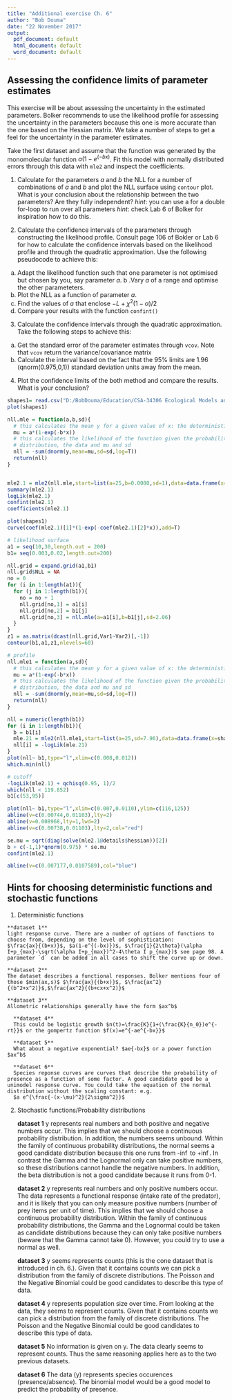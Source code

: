 ```yaml
---
title: "Additional exercise Ch. 6"
author: "Bob Douma"
date: "22 November 2017"
output:
  pdf_document: default
  html_document: default
  word_document: default
---
```


## Assessing the confidence limits of parameter estimates

This exercise will be about assessing the uncertainty in the estimated parameters. Bolker recommends to use the likelihood profile for assessing the uncertainty in the parameters because this one is more accurate than the one based on the Hessian matrix. We take a number of steps to get a feel for the uncertainty in the parameter estimates.

Take the first dataset and assume that the function was generated by the monomolecular function $a(1-e^{(-bx)}$. Fit this model with normally distributed errors through this data with `mle2` and inspect the coefficients.

1. Calculate for the parameters $a$ and $b$ the NLL for a number of combinations of $a$ and $b$ and plot the NLL surface using `contour` plot. What is your conclusion about the relationship between the two parameters? Are they fully independent?
  _hint_: you can use a for a double for-loop to run over all parameters
  _hint_: check Lab 6 of Bolker for inspiration how to do this.
  
2.  Calculate the confidence intervals of the parameters through constructing the likelihood profile. Consult page 106 of Bokler or Lab 6 for how to calculate the confidence intervals based on the likelihood profile and through the quadratic approximation. Use the following pseudocode to achieve this:
  a. Adapt the likelihood function such that one parameter is not optimised but chosen by you, say parameter $a$. 
  b .Vary $a$ of a range and optimise the other parameteters. 
  c. Plot the NLL as a function of parameter $a$.
  d. Find the values of $a$ that enclose $-L + \chi^2(1-\alpha)/2$
  e. Compare your results with the function `confint()`
  
3. Calculate the confidence intervals through the quadratic approximation. Take the following steps to achieve this:
  a. Get the standard error of the parameter estimates through `vcov`. Note that `vcov` return the variance/covariance matrix
  b. Calculate the interval based on the fact that the 95% limits are 1.96 (qnorm(0.975,0,1)) standard deviation units away from the mean.

4. Plot the confidence limits of the both method and compare the results. What is your conclusion?

```r
shapes1= read.csv("D:/BobDouma/Education/CSA-34306 Ecological Models and Data in R/tutorials/repos/bolker-labs/shapes1.csv")
plot(shapes1)

nll.mle = function(a,b,sd){
  # this calculates the mean y for a given value of x: the deterministic function
  mu = a*(1-exp(-b*x))
  # this calculates the likelihood of the function given the probability 
  # distribution, the data and mu and sd
  nll = -sum(dnorm(y,mean=mu,sd=sd,log=T)) 
  return(nll)
}


mle2.1 = mle2(nll.mle,start=list(a=25,b=0.0080,sd=1),data=data.frame(x=shapes1$x,y=shapes1$y),method="Nelder-Mead") 
summary(mle2.1)
logLik(mle2.1)
confint(mle2.1)
coefficients(mle2.1)

plot(shapes1)
curve(coef(mle2.1)[1]*(1-exp(-coef(mle2.1)[2]*x)),add=T)

```
```r
# likelihood surface
a1 = seq(10,30,length.out = 200)
b1= seq(0.003,0.02,length.out=200)

nll.grid = expand.grid(a1,b1)
nll.grid$NLL = NA
no = 0
for (i in 1:length(a1)){
  for (j in 1:length(b1)){
    no = no + 1
    nll.grid[no,1] = a1[i]
    nll.grid[no,2] = b1[j]
    nll.grid[no,3] = nll.mle(a=a1[i],b=b1[j],sd=2.06)
  }
}
z1 = as.matrix(dcast(nll.grid,Var1~Var2)[,-1])
contour(b1,a1,z1,nlevels=60)

# profile
nll.mle1 = function(a,sd){
  # this calculates the mean y for a given value of x: the deterministic function
  mu = a*(1-exp(-b*x))
  # this calculates the likelihood of the function given the probability 
  # distribution, the data and mu and sd
  nll = -sum(dnorm(y,mean=mu,sd=sd,log=T)) 
  return(nll)
}

nll = numeric(length(b1))
for (i in 1:length(b1)){
  b = b1[i]
  mle.21 = mle2(nll.mle1,start=list(a=25,sd=7.96),data=data.frame(x=shapes1$x,y=shapes1$y),method="Nelder-Mead")   
  nll[i] = -logLik(mle.21)
}
plot(nll~ b1,type="l",xlim=c(0.008,0.012))
which.min(nll)

# cutoff
-logLik(mle2.1) + qchisq(0.95, 1)/2
which(nll < 119.852)
b1[c(53,95)]

plot(nll~ b1,type="l",xlim=c(0.007,0.0110),ylim=c(116,125))
abline(v=c(0.00744,0.01103),lty=2)
abline(v=0.008968,lty=1,lwd=2)
abline(v=c(0.00738,0.01103),lty=2,col="red")

se.mu = sqrt(diag(solve(mle2.1@details$hessian))[2])
b + c(-1,1)*qnorm(0.975) * se.mu
confint(mle2.1)

abline(v=c(0.007177,0.0107589),col="blue")

```

\newpage
## Hints for choosing deterministic functions and stochastic functions
  
  1. Deterministic functions

    **dataset 1**
    light response curve. There are a number of options of functions to choose from, depending on the level of sophistication:
    $\frac{ax}{(b+x)}$, $a(1-e^{(-bx)})$, $\frac{1}{2\theta}(\alpha I+p_{max}-\sqrt(\alpha I+p_{max})^2-4\theta I p_{max})$ see page 98. A parameter `d` can be added in all cases to shift the curve up or down.
      
    **dataset 2**
    The dataset describes a functional responses. Bolker mentions four of those $min(ax,s)$ $\frac{ax}{(b+x)}$, $\frac{ax^2}{(b^2+x^2)}$,$\frac{ax^2}{(b+cx+x^2)}$
      
    **dataset 3**
    Allometric relationships generally have the form $ax^b$
      
      **dataset 4**
      This could be logistic growth $n(t)=\frac{K}{1+(\frac{K}{n_0})e^{-rt}}$ or the gompertz function $f(x)=e^{-ae^{-bx}}$
      
      **dataset 5**
      What about a negative exponential? $ae{-bx}$ or a power function $ax^b$
      
      **dataset 6**
      Species reponse curves are curves that describe the probability of presence as a function of some factor. A good candidate good be a unimodel response curve. You could take the equation of the normal distribution without the scaling constant: e.g.
      $a e^{\frac{-(x-\mu)^2}{2\sigma^2}}$

  2. Stochastic functions/Probability distributions

      **dataset 1**
      y represents real numbers and both positive and negative numbers occur. This implies that we should choose a continuous         probability distribution. In addition, the numbers seems unbound. Within the family of continuous probability distributions, the normal seems a good candidate distribution because this one runs from -$\inf$ to +$\inf$. In contrast the Gamma and the Lognormal only can take positive numbers, so these distributions cannot handle the negative numbers. In addition, the beta distribution is not a good candidate because it runs from 0-1.

      **dataset 2**
      y represents real numbers and only positive numbers occur. The data represents a functional response (intake rate of the predator), and it is likely that you can only measure positive numbers (number of prey items per unit of time).  This implies that we should choose a continuous probability distribution. Within the family of continuous probability distributions, the Gamma and the Lognormal could be taken as candidate distributions because they can only take positive numbers (beware that the Gamma cannot take 0). However, you could try to use a normal as well.

      **dataset 3**
      y seems represents counts (this is the cone dataset that is introduced in ch. 6.). Given that it contains counts we can pick a distribution from the family of discrete distributions. The Poisson and the Negative Binomial could be good candidates to describe this type of data.
      
      **dataset 4**
      y represents population size over time. From looking at the data, they seems to represent counts. Given that it contains counts we can pick a distribution from the family of discrete distributions. The Poisson and the Negative Binomial could be good candidates to describe this type of data.  

      **dataset 5**
      No information is given on y. The data clearly seems to represent counts. Thus the same reasoning applies here as to the two previous datasets.
      
      **dataset 6**
      The data (y) represents species occurences (presence/absence). The binomial model would be a good model to predict the probability of presence.  